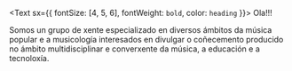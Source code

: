 <Text sx={{ fontSize: [4, 5, 6], fontWeight: `bold`, color: `heading` }}>
  Ola!!!
</Text>

Somos un grupo de xente especializado en diversos ámbitos da música popular e a  musicología interesados en divulgar o coñecemento producido no ámbito multidisciplinar e converxente da música, a educación e a tecnoloxía. 